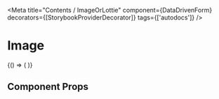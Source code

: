 
<Meta
  title="Contents / ImageOrLottie"
  component={DataDrivenForm}
  decorators={[StorybookProviderDecorator]}
  tags={['autodocs']}
/>

# Image

<Canvas>
  <Story name="Image">
    {() => (
      <DataDrivenForm
        schema={getFieldWrapper({
          title: 'Image',
          sectionContent: [
            {
              component: 'section',
              name: '-',
              css: {
                mt: '3rem',
              },
              fields: [
                {
                  component: 'image',
                  name: 'Image',
                  file: {
                    id: "id-random-image",
                    caption: "Osobní automobil",
                    url: "http://placehold.it/200x200"
                  },
                },
              ],
            },
          ],
        })}
      />
    )}
  </Story>
</Canvas>

## Component Props

<ArgsTable of={ImageOrLottie} />
